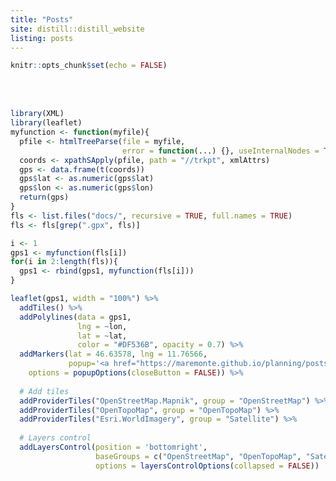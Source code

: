 ```yaml
---
title: "Posts"
site: distill::distill_website
listing: posts
---
```



```r
knitr::opts_chunk$set(echo = FALSE)
```

<br> </br>

```r
library(XML)
library(leaflet)
myfunction <- function(myfile){
  pfile <- htmlTreeParse(file = myfile, 
                         error = function(...) {}, useInternalNodes = T)
  coords <- xpathSApply(pfile, path = "//trkpt", xmlAttrs)
  gps <- data.frame(t(coords))
  gps$lat <- as.numeric(gps$lat)
  gps$lon <- as.numeric(gps$lon)
  return(gps)
}
fls <- list.files("docs/", recursive = TRUE, full.names = TRUE)
fls <- fls[grep(".gpx", fls)]

i <- 1
gps1 <- myfunction(fls[i])
for(i in 2:length(fls)){
  gps1 <- rbind(gps1, myfunction(fls[i]))
}

leaflet(gps1, width = "100%") %>% 
  addTiles() %>% 
  addPolylines(data = gps1, 
               lng = ~lon, 
               lat = ~lat,
               color = "#DF536B", opacity = 0.7) %>%
  addMarkers(lat = 46.63578, lng = 11.76566, 
             popup='<a href="https://maremonte.github.io/planning/posts/2022-04-09-val-di-funes//">Val di Funes</a>',
    options = popupOptions(closeButton = FALSE)) %>%
  
  # Add tiles
  addProviderTiles("OpenStreetMap.Mapnik", group = "OpenStreetMap") %>%
  addProviderTiles("OpenTopoMap", group = "OpenTopoMap") %>%
  addProviderTiles("Esri.WorldImagery", group = "Satellite") %>%
  
  # Layers control
  addLayersControl(position = 'bottomright',
                   baseGroups = c("OpenStreetMap", "OpenTopoMap", "Satellite"),
                   options = layersControlOptions(collapsed = FALSE)) 
```
